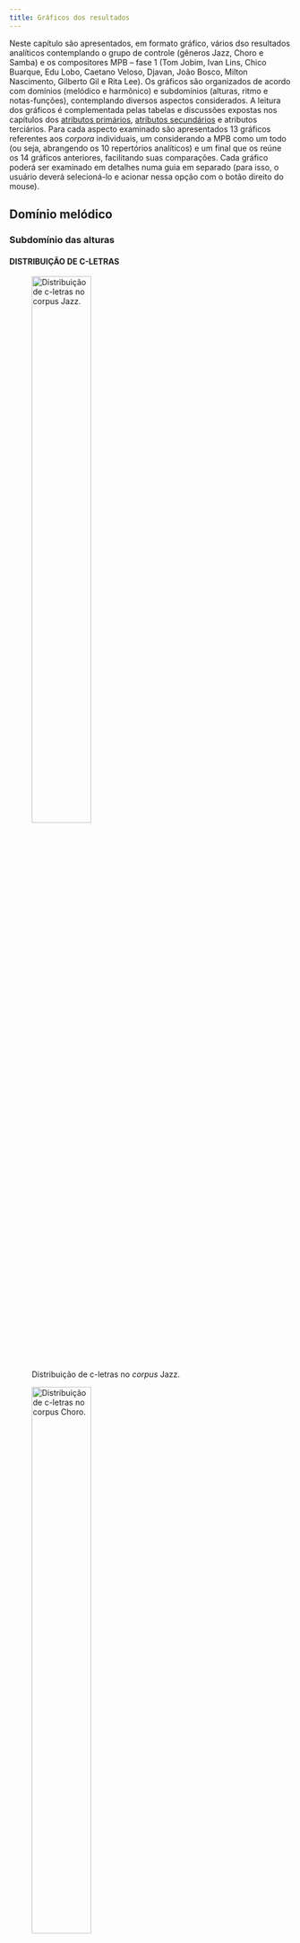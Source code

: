 ```yaml
---
title: Gráficos dos resultados
---
```


Neste capítulo são apresentados, em formato gráfico, vários dso resultados analíticos contemplando o grupo de controle (gêneros Jazz, Choro e Samba) e os compositores MPB -- fase 1 (Tom Jobim, Ivan Lins, Chico Buarque, Edu Lobo, Caetano Veloso, Djavan, João Bosco, Milton Nascimento, Gilberto Gil e Rita Lee). Os gráficos são organizados de acordo com domínios (melódico e harmônico) e subdomínios (alturas, ritmo e notas-funções), contemplando diversos aspectos considerados. A leitura dos gráficos é complementada pelas tabelas e discussões expostas nos capítulos dos [atributos primários](atributos-primarios.qmd),  [atributos secundários](atributos-secundarios.qmd) e atributos terciários.
Para cada aspecto examinado são apresentados 13 gráficos referentes aos *corpora* individuais, um considerando a MPB como um todo (ou seja, abrangendo os 10 repertórios analíticos) e um final que os reúne os 14 gráficos anteriores, facilitando suas comparações. Cada gráfico poderá ser examinado em detalhes numa guia em separado (para isso, o usuário deverá selecioná-lo e acionar nessa opção com o botão direito do mouse).

## Domínio melódico

### Subdomínio das alturas

#### DISTRIBUIÇÃO DE C-LETRAS

![Distribuição de c-letras no *corpus* Jazz.](../figs/grafico-01a.png){width=50% #fig-graf01a}

![Distribuição de c-letras no *corpus* Choro.](../figs/grafico-01b.png){width=50% #fig-graf01b}

![Distribuição de c-letras no *corpus* Samba.](../figs/grafico-01c.png){width=50% #fig-graf01c}

![Distribuição de c-letras no *corpus* Tom Jobim.](../figs/grafico-01d.png){width=50% #fig-graf01d}

![Distribuição de c-letras no *corpus* Ivan Lins.](../figs/grafico-01e.png){width=50% #fig-graf01e}

![Distribuição de c-letras no *corpus* Chico Buarque.](../figs/grafico-01f.png){width=50% #fig-graf01f}

![Distribuição de c-letras no *corpus* Edu Lobo.](../figs/grafico-01g.png){width=50% #fig-graf01g}

![Distribuição de c-letras no *corpus* Caetano Veloso.](../figs/grafico-01h.png){width=50% #fig-graf01h}

![Distribuição de c-letras no *corpus* Djavan.](../figs/grafico-01i.png){width=50% #fig-graf01i}

![Distribuição de c-letras no *corpus* João Bosco.](../figs/grafico-01j.png){width=50% #fig-graf01j}

![Distribuição de c-letras no *corpus* Milton Nascimento.](../figs/grafico-01k.png){width=50% #fig-graf01k}

![Distribuição de c-letras no *corpus* Gilberto Gil.](../figs/grafico-01l.png){width=50% #fig-graf01l}

![Distribuição de c-letras no *corpus* Rita Lee.](../figs/grafico-01m.png){width=50% #fig-graf01m}

![Distribuição de c-letra no conjunto MPB (compositores 1 a 10).](../figs/grafico-01n.png){width=50% #fig-graf01n}

![Comparação das distribuições das c-letras nos *corpora* dos grupo de controle (acima), dos compositores (centro) e do conjunto MPB (abaixo).](../figs/grafico-01.png){width=100% #fig-graf01}

---

#### DISTRIBUIÇÃO DE CARDINALIDADES DE C/R PALAVRAS

![Distribuição de cardinalidades de c/r palavras no *corpus* Jazz.](../figs/grafico-02a.png){width=50% #fig-graf02a}

![Distribuição de cardinalidades de c/r palavras no *corpus* Choro.](../figs/grafico-02b.png){width=50% #fig-graf02b}

![Distribuição de cardinalidades de c/r palavras no *corpus* Samba.](../figs/grafico-02c.png){width=50% #fig-graf02c}

![Distribuição de cardinalidades de c/r palavras no *corpus* Jobim.](../figs/grafico-02d.png){width=50% #fig-graf02d}

![Distribuição de cardinalidades de c/r palavras no *corpus* Lins.](../figs/grafico-02e.png){width=50% #fig-graf02e}

![Distribuição de cardinalidades de c/r palavras no *corpus* Chico.](../figs/grafico-02f.png){width=50% #fig-graf02f}

![Distribuição de cardinalidades de c/r palavras no *corpus* Edu.](../figs/grafico-02g.png){width=50% #fig-graf02g}

![Distribuição de cardinalidades de c/r palavras no *corpus* Caetano.](../figs/grafico-02h.png){width=50% #fig-graf02h}

![Distribuição de cardinalidades de c/r palavras no *corpus* Djavan.](../figs/grafico-02i.png){width=50% #fig-graf02i}

![Distribuição de cardinalidades de c/r palavras no *corpus* Bosco.](../figs/grafico-02j.png){width=50% #fig-graf02j}

![Distribuição de cardinalidades de c/r palavras no *corpus* Milton.](../figs/grafico-02k.png){width=50% #fig-graf02k}

![Distribuição de cardinalidades de c/r palavras no *corpus* Gil.](../figs/grafico-02l.png){width=50% #fig-graf02l}

![Distribuição de cardinalidades de c/r palavras no *corpus* Rita.](../figs/grafico-02m.png){width=50% #fig-graf02m}

![Distribuição  de cardinalidades de c/r palavras no conjunto MPB (compositores 1 a 10).](../figs/grafico-02n.png){width=50% #fig-graf02n}

![Comparação das distribuições das cardinalidades de c/r palavras nos *corpora* dos grupo de controle (acima), dos compositores (centro) e do conjunto MPB (abaixo).](../figs/grafico-02.png){width=100% #fig-graf02}


### Subdomínio do ritmo

#### DISTRIBUIÇÃO DE R-LETRAS

![Distribuição de r-letras no *corpus* Jazz.](../figs/grafico-03a.png){width=50% #fig-graf03a}

![Distribuição de r-letras no *corpus* Choro.](../figs/grafico-03b.png){width=50% #fig-graf03b}

![Distribuição de r-letras no *corpus* Samba.](../figs/grafico-03c.png){width=50% #fig-graf03c}

![Distribuição de r-letras no *corpus* Jobim.](../figs/grafico-03d.png){width=50% #fig-graf03d}

![Distribuição de r-letras no *corpus* Lins.](../figs/grafico-03e.png){width=50% #fig-graf03e}

![Distribuição de r-letras no *corpus* Chico.](../figs/grafico-03f.png){width=50% #fig-graf03f}

![Distribuição de r-letras no *corpus* Edu.](../figs/grafico-03g.png){width=50% #fig-graf03g}

![Distribuição de r-letras no *corpus* Caetano.](../figs/grafico-03h.png){width=50% #fig-graf03h}

![Distribuição de r-letras no *corpus* Djavan.](../figs/grafico-03i.png){width=50% #fig-graf03i}

![Distribuição de r-letras no *corpus* Bosco.](../figs/grafico-03j.png){width=50% #fig-graf03j}

![Distribuição de r-letras no *corpus* Milton.](../figs/grafico-03k.png){width=50% #fig-graf03k}

![Distribuição de r-letras no *corpus* Gil.](../figs/grafico-03l.png){width=50% #fig-graf03l}

![Distribuição de r-letras no *corpus* Rita.](../figs/grafico-03m.png){width=50% #fig-graf03m}

![Distribuição de r-letras no conjunto MPB (compositores 1 a 10).](../figs/grafico-03n.png){width=50% #fig-graf03n}

![Comparação das distribuições de r-letras nos *corpora* dos grupo de controle (acima), dos compositores (centro) e do conjunto MPB (abaixo).](../figs/grafico-03.png){width=100% #fig-graf03}

#### PERFIL MÉTRICO

![Perfil métrico do *corpus* Jazz.](../figs/grafico-04a.png){width=50% #fig-graf04a}

![Perfil métrico do *corpus* Choro.](../figs/grafico-04b.png){width=50% #fig-graf04b}

![Perfil métrico do *corpus* Samba.](../figs/grafico-04c.png){width=50% #fig-graf04c}

![Perfil métrico do *corpus* Jobim.](../figs/grafico-04d.png){width=50% #fig-graf04d}

![Perfil métrico do *corpus* Lins.](../figs/grafico-04e.png){width=50% #fig-graf04e}

![Perfil métrico do *corpus* Chico.](../figs/grafico-04f.png){width=50% #fig-graf04f}

![Perfil métrico do *corpus* Edu.](../figs/grafico-04g.png){width=50% #fig-graf04g}

![Perfil métrico do *corpus* Caetano.](../figs/grafico-04h.png){width=50% #fig-graf04h}

![Perfil métrico do *corpus* Djavan.](../figs/grafico-04i.png){width=50% #fig-graf04i}

![Perfil métrico do *corpus* Bosco.](../figs/grafico-04j.png){width=50% #fig-graf04j}

![Perfil métrico do *corpus* Milton.](../figs/grafico-04k.png){width=50% #fig-graf04k}

![Perfil métrico do *corpus* Gil.](../figs/grafico-04l.png){width=50% #fig-graf04l}

![Perfil métrico do *corpus* Rita.](../figs/grafico-04m.png){width=50% #fig-graf04m}

![Perfil métrico do conjunto MPB (compositores 1 a 10).](../figs/grafico-04n.png){width=50% #fig-graf04n}

![Comparação dos perfis métricos dos *corpora* dos grupo de controle (acima), dos compositores (centro) e do conjunto MPB (abaixo).](../figs/grafico-04.png){width=100% #fig-graf04}


### Subdomínio das notas-funções

#### TEIAS GLOBAIS DE NOTAS-FUNÇÕES

![Teia global de notas-funções (valores médios) do *corpus* Jazz.](../figs/grafico-05a.png){width=50% #fig-graf05a}

![Teia global de notas-funções (valores médios) do *corpus* Choro.](../figs/grafico-05b.png){width=50% #fig-graf05b}

![Teia global de notas-funções (valores médios) do *corpus* Samba.](../figs/grafico-05c.png){width=50% #fig-graf05c}

![Teia global de notas-funções (valores médios) do *corpus* Jobim.](../figs/grafico-05d.png){width=50% #fig-graf05d}

![Teia global de notas-funções (valores médios) do *corpus* Lins.](../figs/grafico-05e.png){width=50% #fig-graf05e}

![Teia global de notas-funções (valores médios) do *corpus* Chico.](../figs/grafico-05f.png){width=50% #fig-graf05f}

![Teia global de notas-funções (valores médios) do *corpus* Edu.](../figs/grafico-05g.png){width=50% #fig-graf05g}

![Teia global de notas-funções (valores médios) do *corpus* Caetano.](../figs/grafico-05h.png){width=50% #fig-graf05h}

![Teia global de notas-funções (valores médios) do *corpus* Djavan.](../figs/grafico-05i.png){width=50% #fig-graf05i}

![Teia global de notas-funções (valores médios) do *corpus* Bosco.](../figs/grafico-05j.png){width=50% #fig-graf05j}

![Teia global de notas-funções (valores médios) do *corpus* Milton.](../figs/grafico-05k.png){width=50% #fig-graf05k}

![Teia global de notas-funções (valores médios) do *corpus* Gil.](../figs/grafico-05l.png){width=50% #fig-graf05l}

![Teia global de notas-funções (valores médios) do *corpus* Rita.](../figs/grafico-05m.png){width=50% #fig-graf05m}

![Teia global de notas-funções (valores médios) do conjunto MPB (compositores 1 a 10).](../figs/grafico-05n.png){width=50% #fig-graf05n}

![Comparação das teias globais de notas-funções (valores médios) dos *corpora* dos grupo de controle (acima), dos compositores (centro) e do conjunto MPB (abaixo).](../figs/grafico-05.png){width=100% #fig-graf05}

------------

## Domínio harmônico

#### DISTRIBUIÇÃO DE TONALIDADES

![Distribuição de tonalidades principais no *corpus* Jazz.](../figs/grafico-06a.png){width=50% #fig-graf06a}

![Distribuição de tonalidades principais no *corpus* Choro.](../figs/grafico-06b.png){width=50% #fig-graf06b}

![Distribuição de tonalidades principais no *corpus* Samba.](../figs/grafico-06c.png){width=50% #fig-graf06c}

![Distribuição de tonalidades principais no *corpus* Jobim.](../figs/grafico-06d.png){width=50% #fig-graf06d}

![Distribuição de tonalidades principais no *corpus* Lins.](../figs/grafico-06e.png){width=50% #fig-graf06e}

![Distribuição de tonalidades principais no *corpus* Chico.](../figs/grafico-06f.png){width=50% #fig-graf06f}

![Distribuição de tonalidades principais no *corpus* Edu.](../figs/grafico-06g.png){width=50% #fig-graf06g}

![Distribuição de tonalidades principais no *corpus* Caetano.](../figs/grafico-06h.png){width=50% #fig-graf06h}

![Distribuição de tonalidades principais no *corpus* Djavan.](../figs/grafico-06i.png){width=50% #fig-graf06i}

![Distribuição de tonalidades principais no *corpus* Bosco.](../figs/grafico-06j.png){width=50% #fig-graf06j}

![Distribuição de tonalidades principais no *corpus* Milton.](../figs/grafico-06k.png){width=50% #fig-graf06k}

![Distribuição de tonalidades principais no *corpus* Gil.](../figs/grafico-06l.png){width=50% #fig-graf06l}

![Distribuição de tonalidades principais no *corpus* Rita.](../figs/grafico-06m.png){width=50% #fig-graf06m}

![Distribuição de tonalidades principais no conjunto MPB (compositores 1 a 10).](../figs/grafico-06n.png){width=50% #fig-graf06n}

![Comparação das distribuições de tonalidades principais nos *corpora* dos grupo de controle (acima), dos compositores (centro) e do conjunto MPB (abaixo).](../figs/grafico-06.png){width=100% #fig-graf06}

#### DISTRIBUIÇÃO DE RELAÇÕES BINÁRIAS TONAIS

![Distribuição de RBTs no *corpus* Jazz.](../figs/grafico-07a.png){width=50% #fig-graf07a}

![Distribuição de RBTs no *corpus* Choro.](../figs/grafico-07b.png){width=50% #fig-graf07b}

![Distribuição de RBTs no *corpus* Samba.](../figs/grafico-07c.png){width=50% #fig-graf07c}

![Distribuição de RBTs no *corpus* Jobim.](../figs/grafico-07d.png){width=50% #fig-graf07d}

![Distribuição de RBTs no *corpus* Lins.](../figs/grafico-07e.png){width=50% #fig-graf07e}

![Distribuição de RBTs no *corpus* Chico.](../figs/grafico-07f.png){width=50% #fig-graf07f}

![Distribuição de RBTs no *corpus* Edu.](../figs/grafico-07g.png){width=50% #fig-graf07g}

![Distribuição de RBTs no *corpus* Caetano.](../figs/grafico-07h.png){width=50% #fig-graf07h}

![Distribuição de RBTs no *corpus* Djavan.](../figs/grafico-07i.png){width=50% #fig-graf07i}

![Distribuição de RBTs no *corpus* Bosco.](../figs/grafico-07j.png){width=50% #fig-graf07j}

![Distribuição de RBTs no *corpus* Milton.](../figs/grafico-07k.png){width=50% #fig-graf07k}

![Distribuição de RBTs no *corpus* Gil.](../figs/grafico-07l.png){width=50% #fig-graf07l}

![Distribuição de RBTs no *corpus* Rita.](../figs/grafico-07m.png){width=50% #fig-graf07m}

![Distribuição de RBTs no conjunto MPB (compositores 1 a 10).](../figs/grafico-07n.png){width=50% #fig-graf07n}

![Comparação das distribuições de RBTs nos *corpora* dos grupo de controle (acima), dos compositores (centro) e do conjunto MPB (abaixo).](../figs/grafico-07.png){width=100% #fig-graf07}

#### DISTRIBUIÇÃO DE ACORDES ESPECÍFICOS

![Distribuição de acordes específicos (considerando os 40 mais recorrentes) no *corpus* Jazz.](../figs/grafico-08a.png){width=50% #fig-graf08a}

![Distribuição de acordes específicos (considerando os 40 mais recorrentes) no *corpus* Choro.](../figs/grafico-08b.png){width=50% #fig-graf08b}

![Distribuição de acordes específicos (considerando os 40 mais recorrentes) no *corpus* Samba.](../figs/grafico-08c.png){width=50% #fig-graf08c}

![Distribuição de acordes específicos (considerando os 40 mais recorrentes) no *corpus* Jobim.](../figs/grafico-08d.png){width=50% #fig-graf08d}

![Distribuição de acordes específicos (considerando os 40 mais recorrentes) no *corpus* Lins.](../figs/grafico-08e.png){width=50% #fig-graf08e}

![Distribuição de acordes específicos (considerando os 40 mais recorrentes) no *corpus* Chico.](../figs/grafico-08f.png){width=50% #fig-graf08f}

![Distribuição de acordes específicos (considerando os 40 mais recorrentes) no *corpus* Edu.](../figs/grafico-08g.png){width=50% #fig-graf08g}

![Distribuição de acordes específicos (considerando os 40 mais recorrentes) no *corpus* Caetano.](../figs/grafico-08h.png){width=50% #fig-graf08h}

![Distribuição de acordes específicos (considerando os 40 mais recorrentes) no *corpus* Djavan.](../figs/grafico-08i.png){width=50% #fig-graf08i}

![Distribuição de acordes específicos (considerando os 40 mais recorrentes) no *corpus* Bosco.](../figs/grafico-08j.png){width=50% #fig-graf08j}

![Distribuição de acordes específicos (considerando os 40 mais recorrentes) no *corpus* Milton.](../figs/grafico-08k.png){width=50% #fig-graf08k}

![Distribuição de acordes específicos (considerando os 40 mais recorrentes) no *corpus* Gil.](../figs/grafico-08l.png){width=50% #fig-graf08l}

![Distribuição de acordes específicos (considerando os 40 mais recorrentes) no *corpus* Rita.](../figs/grafico-08m.png){width=50% #fig-graf08m}

![Distribuição de acordes específicos (considerando os 40 mais recorrentes) no conjunto MPB (compositores 1 a 10).](../figs/grafico-08n.png){width=50% #fig-graf08n}

![Comparação das distribuições de acordes específicos (considerando os 40 mais recorrentes) nos *corpora* dos grupo de controle (acima), dos compositores (centro) e do conjunto MPB (abaixo).](../figs/grafico-08.png){width=100% #fig-graf08}

#### DISTRIBUIÇÃO DE TIPOS ACORDAIS

![Distribuição de TAs (considerando os 40 mais recorrentes) no *corpus* Jazz.](../figs/grafico-09a.png){width=50% #fig-graf09a}

![Distribuição de TAs (considerando os 40 mais recorrentes) no *corpus* Choro.](../figs/grafico-09b.png){width=50% #fig-graf09b}

![Distribuição de TAs (considerando os 40 mais recorrentes) no *corpus* Samba.](../figs/grafico-09c.png){width=50% #fig-graf09c}

![Distribuição de TAs (considerando os 40 mais recorrentes) no *corpus* Jobim.](../figs/grafico-09d.png){width=50% #fig-graf09d}

![Distribuição de TAs (considerando os 40 mais recorrentes) no *corpus* Lins.](../figs/grafico-09e.png){width=50% #fig-graf09e}

![Distribuição de TAs (considerando os 40 mais recorrentes) no *corpus* Chico.](../figs/grafico-09f.png){width=50% #fig-graf09f}

![Distribuição de TAs (considerando os 40 mais recorrentes) no *corpus* Edu.](../figs/grafico-09g.png){width=50% #fig-graf09g}

![Distribuição de TAs (considerando os 40 mais recorrentes) no *corpus* Caetano.](../figs/grafico-09h.png){width=50% #fig-graf09h}

![Distribuição de TAs (considerando os 40 mais recorrentes) no *corpus* Djavan.](../figs/grafico-09i.png){width=50% #fig-graf09i}

![Distribuição de TAs (considerando os 40 mais recorrentes) no *corpus* Bosco.](../figs/grafico-09j.png){width=50% #fig-graf09j}

![Distribuição de TAs (considerando os 40 mais recorrentes) no *corpus* Milton.](../figs/grafico-09k.png){width=50% #fig-graf09k}

![Distribuição de TAs (considerando os 40 mais recorrentes) no *corpus* Gil.](../figs/grafico-09l.png){width=50% #fig-graf09l}

![Distribuição de TAs (considerando os 40 mais recorrentes) no *corpus* Rita.](../figs/grafico-09m.png){width=50% #fig-graf09m}

![Distribuição de TAs (considerando os 40 mais recorrentes) no conjunto MPB (compositores 1 a 10).](../figs/grafico-09n.png){width=50% #fig-graf09n}

![Comparação das distribuições de TAs (considerando os 40 mais recorrentes) nos *corpora* dos grupo de controle (acima), dos compositores (centro) e do conjunto MPB (abaixo).](../figs/grafico-09.png){width=100% #fig-graf09}

#### DISTRIBUIÇÃO DAS CATEGORIAS FUNCIONAIS

![Distribuição de categorias funcionais (considerando os 40 mais recorrentes) no *corpus* Jazz.](../figs/grafico-10a.png){width=50% #fig-graf10a}

![Distribuição de categorias funcionais (considerando os 40 mais recorrentes) no *corpus* Choro.](../figs/grafico-10b.png){width=50% #fig-graf10b}

![Distribuição de categorias funcionais (considerando os 40 mais recorrentes) no *corpus* Samba.](../figs/grafico-10c.png){width=50% #fig-graf10c}

![Distribuição de categorias funcionais (considerando os 40 mais recorrentes) no *corpus* Jobim.](../figs/grafico-10d.png){width=50% #fig-graf10d}

![Distribuição de categorias funcionais (considerando os 40 mais recorrentes) no *corpus* Lins.](../figs/grafico-10e.png){width=50% #fig-graf10e}

![Distribuição de categorias funcionais (considerando os 40 mais recorrentes) no *corpus* Chico.](../figs/grafico-10f.png){width=50% #fig-graf10f}

![Distribuição de categorias funcionais (considerando os 40 mais recorrentes) no *corpus* Edu.](../figs/grafico-10g.png){width=50% #fig-graf10g}

![Distribuição de categorias funcionais (considerando os 40 mais recorrentes) no *corpus* Caetano.](../figs/grafico-10h.png){width=50% #fig-graf10h}

![Distribuição de categorias funcionais (considerando os 40 mais recorrentes) no *corpus* Djavan.](../figs/grafico-10i.png){width=50% #fig-graf10i}

![Distribuição de categorias funcionais (considerando os 40 mais recorrentes) no *corpus* Bosco.](../figs/grafico-10j.png){width=50% #fig-graf10j}

![Distribuição de categorias funcionais (considerando os 40 mais recorrentes) no *corpus* Milton.](../figs/grafico-10k.png){width=50% #fig-graf10k}

![Distribuição de categorias funcionais (considerando os 40 mais recorrentes) no *corpus* Gil.](../figs/grafico-10l.png){width=50% #fig-graf10l}

![Distribuição de categorias funcionais (considerando os 40 mais recorrentes) no *corpus* Rita.](../figs/grafico-10m.png){width=50% #fig-graf10m}

![Distribuição de categorias funcionais (considerando os 40 mais recorrentes) no conjunto MPB (compositores 1 a 10).](../figs/grafico-10n.png){width=50% #fig-graf10n}

![Comparação das distribuições de categorias funcionais (considerando os 40 mais recorrentes) nos *corpora* dos grupo de controle (acima), dos compositores (centro) e do conjunto MPB (abaixo).](../figs/grafico-10.png){width=100% #fig-graf10}

#### DISTRIBUIÇÃO DE RELAÇÕES BINÁRIAS FUNCIONAIS

![Distribuição de RBFs (considerando os 40 mais recorrentes) no *corpus* Jazz.](../figs/grafico-11a.png){width=50% #fig-graf11a}

![Distribuição de RBFs (considerando os 40 mais recorrentes) no *corpus* Choro.](../figs/grafico-11b.png){width=50% #fig-graf11b}

![Distribuição de RBFs (considerando os 40 mais recorrentes) no *corpus* Samba.](../figs/grafico-11c.png){width=50% #fig-graf11c}

![Distribuição de RBFs (considerando os 40 mais recorrentes) no *corpus* Jobim.](../figs/grafico-11d.png){width=50% #fig-graf11d}

![Distribuição de RBFs (considerando os 40 mais recorrentes) no *corpus* Lins.](../figs/grafico-11e.png){width=50% #fig-graf11e}

![Distribuição de RBFs (considerando os 40 mais recorrentes) no *corpus* Chico.](../figs/grafico-11f.png){width=50% #fig-graf11f}

![Distribuição de RBFs (considerando os 40 mais recorrentes) no *corpus* Edu.](../figs/grafico-11g.png){width=50% #fig-graf11g}

![Distribuição de RBFs (considerando os 40 mais recorrentes) no *corpus* Caetano.](../figs/grafico-11h.png){width=50% #fig-graf11h}

![Distribuição de RBFs (considerando os 40 mais recorrentes) no *corpus* Djavan.](../figs/grafico-11i.png){width=50% #fig-graf11i}

![Distribuição de RBFs (considerando os 40 mais recorrentes) no *corpus* Bosco.](../figs/grafico-11j.png){width=50% #fig-graf11j}

![Distribuição de RBFs (considerando os 40 mais recorrentes) no *corpus* Milton.](../figs/grafico-11k.png){width=50% #fig-graf11k}

![Distribuição de RBFs (considerando os 40 mais recorrentes) no *corpus* Gil.](../figs/grafico-11l.png){width=50% #fig-graf11l}

![Distribuição de RBFs (considerando os 40 mais recorrentes) no *corpus* Rita.](../figs/grafico-11m.png){width=50% #fig-graf11m}

![Distribuição de RBFs (considerando os 40 mais recorrentes) no conjunto MPB (compositores 1 a 10).](../figs/grafico-11n.png){width=50% #fig-graf11n}

![Comparação das distribuições de RBFs (considerando os 40 mais recorrentes) nos *corpora* dos grupo de controle (acima), dos compositores (centro) e do conjunto MPB (abaixo).](../figs/grafico-11.png){width=100% #fig-graf11}


#### DISTRIBUIÇÃO DE RELAÇÕES BINÁRIAS FUNCIONAIS EM ALTO NÍVEL (entre classes funcionais)

![Distribuição de RBFs em alto nível no *corpus* Jazz.](../figs/grafico-12a.png){width=50% #fig-graf12a}

![Distribuição de RBFs em alto nível no *corpus* Choro.](../figs/grafico-12b.png){width=50% #fig-graf12b}

![Distribuição de RBFs em alto nível no *corpus* Samba.](../figs/grafico-12c.png){width=50% #fig-graf12c}

![Distribuição de RBFs em alto nível no *corpus* Jobim.](../figs/grafico-12d.png){width=50% #fig-graf12d}

![Distribuição de RBFs em alto nível no *corpus* Lins.](../figs/grafico-12e.png){width=50% #fig-graf12e}

![Distribuição de RBFs em alto nível no *corpus* Chico.](../figs/grafico-12f.png){width=50% #fig-graf12f}

![Distribuição de RBFs em alto nível no *corpus* Edu.](../figs/grafico-12g.png){width=50% #fig-graf12g}

![Distribuição de RBFs em alto nível no *corpus* Caetano.](../figs/grafico-12h.png){width=50% #fig-graf12h}

![Distribuição de RBFs em alto nível no *corpus* Djavan.](../figs/grafico-12i.png){width=50% #fig-graf12i}

![Distribuição de RBFs em alto nível no *corpus* Bosco.](../figs/grafico-12j.png){width=50% #fig-graf12j}

![Distribuição de RBFs em alto nível no *corpus* Milton.](../figs/grafico-12k.png){width=50% #fig-graf12k}

![Distribuição de RBFs em alto nível no *corpus* Gil.](../figs/grafico-12l.png){width=50% #fig-graf12l}

![Distribuição de RBFs em alto nível no *corpus* Rita.](../figs/grafico-12m.png){width=50% #fig-graf12m}

![Distribuição de RBFs em alto nível no conjunto MPB (compositores 1 a 10).](../figs/grafico-12n.png){width=50% #fig-graf12n}

![Comparação das distribuições de RBFs em alto nível nos *corpora* dos grupo de controle (acima), dos compositores (centro) e do conjunto MPB (abaixo).](../figs/grafico-12.png){width=100% #fig-graf12}